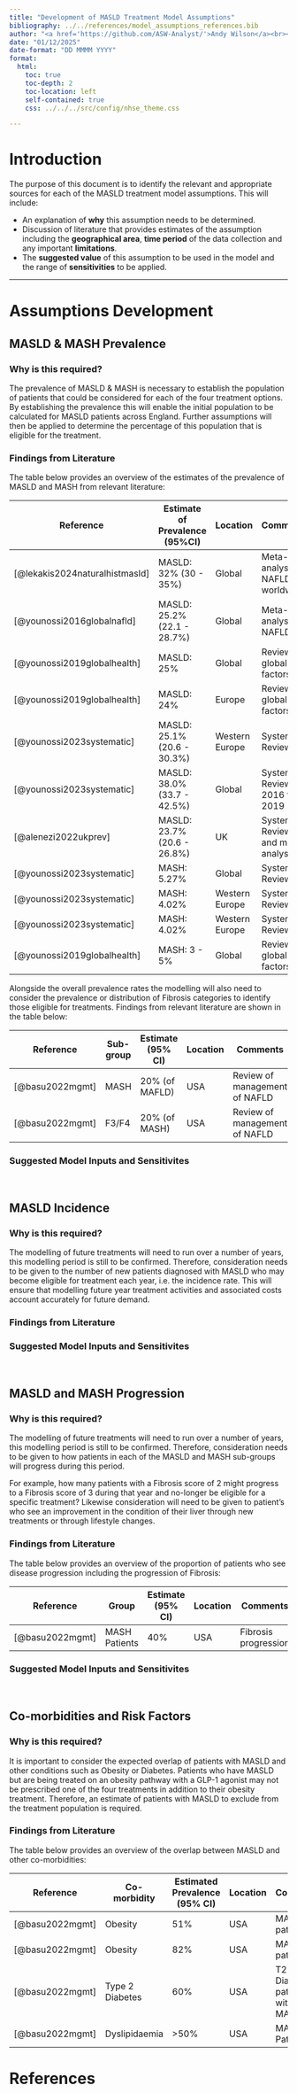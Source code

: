 ```yaml
---
title: "Development of MASLD Treatment Model Assumptions"
bibliography: ../../references/model_assumptions_references.bib
author: "<a href='https://github.com/ASW-Analyst/'>Andy Wilson</a><br><a href='https://transformationunit.nhs.uk/'>NHS Transformation Unit</a>"
date: "01/12/2025"
date-format: "DD MMMM YYYY"
format:
  html:
    toc: true
    toc-depth: 2
    toc-location: left
    self-contained: true
    css: ../../../src/config/nhse_theme.css

---
```


# Introduction
The purpose of this document is to identify the relevant and appropriate sources for each of the MASLD treatment model assumptions. This will include:

* An explanation of __why__ this assumption needs to be determined.
* Discussion of literature that provides estimates of the assumption including the __geographical area__, __time period__ of the data collection and any important __limitations__.
* The __suggested value__ of this assumption to be used in the model and the range of __sensitivities__ to be applied.


***

# Assumptions Development

## MASLD & MASH Prevalence

### Why is this required?
The prevalence of MASLD & MASH is necessary to establish the population of patients that could be considered for each of the four treatment options. By establishing the prevalence this will enable the initial population to be calculated for MASLD patients across England. Further assumptions will then be applied to determine the percentage of this population that is eligible for the treatment.

### Findings from Literature

The table below provides an overview of the estimates of the prevalence of MASLD and MASH from relevant literature:

| **Reference**                 | **Estimate of Prevalence (95%CI)**| **Location**  | **Comments**                        |
|-------------------------------|-----------------------------------|---------------|-------------------------------------|
| [@lekakis2024naturalhistmasld]| MASLD: 32% (30 - 35%)             | Global        | Meta-analysis of NAFLD worldwide    |
| [@younossi2016globalnafld]    | MASLD: 25.2% (22.1 - 28.7%)       | Global        | Meta-analysis of NAFLD              |
| [@younossi2019globalhealth]   | MASLD: 25%                        | Global        | Review of global risk factors       |
| [@younossi2019globalhealth]   | MASLD: 24%                        | Europe        | Review of global risk factors       |
| [@younossi2023systematic]     | MASLD: 25.1% (20.6 - 30.3%)       | Western Europe| Systematic Review                   |
| [@younossi2023systematic]     | MASLD: 38.0% (33.7 - 42.5%)       | Global        | Systematic Review - 2016 to 2019    |
| [@alenezi2022ukprev]          | MASLD: 23.7% (20.6 - 26.8%)       | UK            | Systematic Review and meta-analysis |
| [@younossi2023systematic]     | MASH: 5.27%                       | Global        | Systematic Review                   |
| [@younossi2023systematic]     | MASH: 4.02%                       | Western Europe| Systematic Review                   |
| [@younossi2023systematic]     | MASH: 4.02%                       | Western Europe| Systematic Review                   |
| [@younossi2019globalhealth]   | MASH: 3 - 5%                      | Global        | Review of global risk factors       |

Alongside the overall prevalence rates the modelling will also need to consider the prevalence or distribution of Fibrosis categories to identify those eligible for treatments. Findings from relevant literature are shown in the table below:

| **Reference**                 | **Sub-group** | **Estimate (95% CI) **| **Location**  | **Comments**                    |
|-------------------------------|---------------|-----------------------|---------------|---------------------------------|
| [@basu2022mgmt]               | MASH          | 20% (of MAFLD)        | USA           | Review of management of NAFLD   |
| [@basu2022mgmt]               | F3/F4         | 20% (of MASH)         | USA           | Review of management of NAFLD   |



### Suggested Model Inputs and Sensitivites

<br/>

## MASLD Incidence

### Why is this required?
The modelling of future treatments will need to run over a number of years, this modelling period is still to be confirmed. Therefore, consideration needs to be given to the number of new patients diagnosed with MASLD who may become eligible for treatment each year, i.e. the incidence rate. This will ensure that modelling future year treatment activities and associated costs account accurately for future demand.

### Findings from Literature

### Suggested Model Inputs and Sensitivites

<br/>

## MASLD and MASH Progression

### Why is this required?
The modelling of future treatments will need to run over a number of years, this modelling period is still to be confirmed. Therefore, consideration needs to be given to how patients in each of the MASLD and MASH sub-groups will progress during this period.

For example, how many patients with a Fibrosis score of 2 might progress to a Fibrosis score of 3 during that year and no-longer be eligible for a specific treatment? Likewise consideration will need to be given to patient's who see an improvement in the condition of their liver through new treatments or through lifestyle changes.

### Findings from Literature

The table below provides an overview of the proportion of patients who see disease progression including the progression of Fibrosis:

| **Reference**           | **Group**           | **Estimate (95% CI)** | **Location**       | **Comments**                |
|-------------------------|---------------------|-----------------------|--------------------|-----------------------------|
| [@basu2022mgmt]         | MASH Patients       | 40%                   | USA                | Fibrosis progression        |


### Suggested Model Inputs and Sensitivites

<br/>

## Co-morbidities and Risk Factors

### Why is this required?
It is important to consider the expected overlap of patients with MASLD and other conditions such as Obesity or Diabetes. Patients who have MASLD but are being treated on an obesity pathway with a GLP-1 agonist may not be prescribed one of the four treatments in addition to their obesity treatment. Therefore, an estimate of patients with MASLD to exclude from the treatment population is required.

### Findings from Literature

The table below provides an overview of the overlap between MASLD and other co-morbidities:

| **Reference**           | **Co-morbidity**  | **Estimated Prevalence (95% CI)** | **Location**    | **Comments**           |
|-------------------------|-------------------|-----------------------------------|-----------------|------------------------|
| [@basu2022mgmt]         | Obesity           | 51%                               | USA             | MASLD patients         |
| [@basu2022mgmt]         | Obesity           | 82%                               | USA             | MASH patients          |
| [@basu2022mgmt]         | Type 2 Diabetes   | 60%                               | USA             | T2 Diabetes patients with MASLD |
| [@basu2022mgmt]         | Dyslipidaemia     | >50%                              | USA             | MASLD Patients         |


# References

::: {#refs}
:::